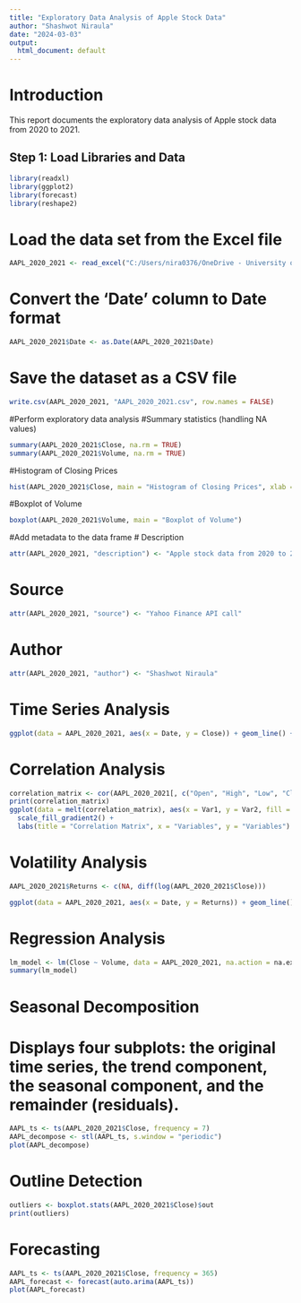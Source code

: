 ---
title: "Exploratory Data Analysis of Apple Stock Data"
author: "Shashwot Niraula"
date: "2024-03-03"
output:
  html_document: default
---

# Introduction

This report documents the exploratory data analysis of Apple stock data from 2020 to 2021.

## Step 1: Load Libraries and Data

```{r}
library(readxl) 
library(ggplot2) 
library(forecast) 
library(reshape2)
```

# Load the data set from the Excel file

```{r}
AAPL_2020_2021 <- read_excel("C:/Users/nira0376/OneDrive - University of Idaho/Semester 6/CS 479/AAPL_2020-2021.xlsx") 
```

# Convert the 'Date' column to Date format

```{r}
AAPL_2020_2021$Date <- as.Date(AAPL_2020_2021$Date)
```

# Save the dataset as a CSV file

```{r}
write.csv(AAPL_2020_2021, "AAPL_2020_2021.csv", row.names = FALSE)
```

#Perform exploratory data analysis #Summary statistics (handling NA values)

```{r}
summary(AAPL_2020_2021$Close, na.rm = TRUE)
summary(AAPL_2020_2021$Volume, na.rm = TRUE)
```

#Histogram of Closing Prices

```{r}
hist(AAPL_2020_2021$Close, main = "Histogram of Closing Prices", xlab = "Close Price")
```

#Boxplot of Volume

```{r}
boxplot(AAPL_2020_2021$Volume, main = "Boxplot of Volume")
```

#Add metadata to the data frame \# Description

```{r}
attr(AAPL_2020_2021, "description") <- "Apple stock data from 2020 to 2021"
```

# Source

```{r}
attr(AAPL_2020_2021, "source") <- "Yahoo Finance API call"
```

# Author

```{r}
attr(AAPL_2020_2021, "author") <- "Shashwot Niraula"

```

# Time Series Analysis

```{r}
ggplot(data = AAPL_2020_2021, aes(x = Date, y = Close)) + geom_line() + labs(title = "Apple Stock Prices Over Time", x = "Date", y = "Close Price")
```

# Correlation Analysis

```{r}
correlation_matrix <- cor(AAPL_2020_2021[, c("Open", "High", "Low", "Close", "Adj Close", "Volume")], use = "complete.obs") 
print(correlation_matrix) 
ggplot(data = melt(correlation_matrix), aes(x = Var1, y = Var2, fill = value)) +     geom_tile() + 
  scale_fill_gradient2() + 
  labs(title = "Correlation Matrix", x = "Variables", y = "Variables")
```

# Volatility Analysis

```{r}
AAPL_2020_2021$Returns <- c(NA, diff(log(AAPL_2020_2021$Close)))

ggplot(data = AAPL_2020_2021, aes(x = Date, y = Returns)) + geom_line() + labs(title = "Volatility of Apple Stock Returns Over Time", x = "Date", y = "Returns")
```

# Regression Analysis

```{r}
lm_model <- lm(Close ~ Volume, data = AAPL_2020_2021, na.action = na.exclude)
summary(lm_model)
```

# Seasonal Decomposition

# Displays four subplots: the original time series, the trend component, the seasonal component, and the remainder (residuals).

```{r}
AAPL_ts <- ts(AAPL_2020_2021$Close, frequency = 7) 
AAPL_decompose <- stl(AAPL_ts, s.window = "periodic")
plot(AAPL_decompose)
```

# Outline Detection

```{r}
outliers <- boxplot.stats(AAPL_2020_2021$Close)$out
print(outliers)
```

# Forecasting

```{r}
AAPL_ts <- ts(AAPL_2020_2021$Close, frequency = 365) 
AAPL_forecast <- forecast(auto.arima(AAPL_ts)) 
plot(AAPL_forecast)
```
